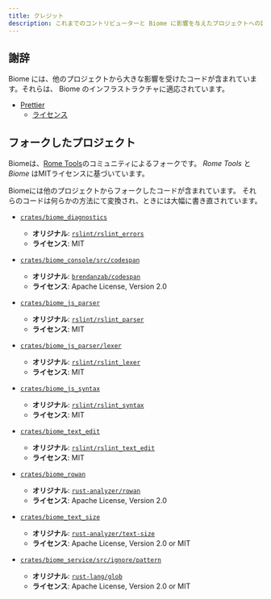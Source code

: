 ```yaml
---
title: クレジット
description: これまでのコントリビューターと Biome に影響を与えたプロジェクトへの謝辞
---
```



<Contributors />

## 謝辞

Biome には、他のプロジェクトから大きな影響を受けたコードが含まれています。それらは、 Biome のインフラストラクチャに適応されています。

- [Prettier](https://github.com/prettier/prettier/)
  - [ライセンス](https://github.com/biomejs/biome/blob/main/crates/biome_js_formatter/LICENSE)

## フォークしたプロジェクト

Biomeは、[Rome Tools](https://github.com/biomejs/biome/)のコミュニティによるフォークです。
_Rome Tools_ と _Biome_ はMITライセンスに基づいています。


Biomeには他のプロジェクトからフォークしたコードが含まれています。
それらのコードは何らかの方法にて変換され、ときには大幅に書き直されています。

- [`crates/biome_diagnostics`](https://github.com/biomejs/biome/tree/main/crates/biome_diagnostics)
  - **オリジナル**: [`rslint/rslint_errors`](https://github.com/rslint/rslint/tree/master/crates/rslint_errors)
  - **ライセンス**: MIT

- [`crates/biome_console/src/codespan`](https://github.com/biomejs/biome/tree/main/crates/biome_console/src/codespan)
  - **オリジナル**: [`brendanzab/codespan`](https://github.com/brendanzab/codespan)
  - **ライセンス**: Apache License, Version 2.0

- [`crates/biome_js_parser`](https://github.com/biomejs/biome/tree/main/crates/biome_js_parser)
  - **オリジナル**: [`rslint/rslint_parser`](https://github.com/rslint/rslint/tree/master/crates/rslint_parser)
  - **ライセンス**: MIT

- [`crates/biome_js_parser/lexer`](https://github.com/biomejs/biome/tree/main/crates/biome_js_parser/src/lexer)
  - **オリジナル**:  [`rslint/rslint_lexer`](https://github.com/rslint/rslint/tree/master/crates/rslint_lexer)
  - **ライセンス**: MIT

- [`crates/biome_js_syntax`](https://github.com/biomejs/biome/tree/main/crates/biome_js_syntax)
	- **オリジナル**: [`rslint/rslint_syntax`](https://github.com/rslint/rslint/tree/master/crates/rslint_syntax)
	- **ライセンス**: MIT

- [`crates/biome_text_edit`](https://github.com/biomejs/biome/tree/main/crates/biome_text_edit)
	- **オリジナル**: [`rslint/rslint_text_edit`](https://github.com/rslint/rslint/tree/master/crates/rslint_text_edit)
	- **ライセンス**: MIT

- [`crates/biome_rowan`](https://github.com/biomejs/biome/tree/main/crates/biome_rowan)
	- **オリジナル**: [`rust-analyzer/rowan`](https://github.com/rust-analyzer/rowan)
	- **ライセンス**: Apache License, Version 2.0

- [`crates/biome_text_size`](https://github.com/biomejs/biome/tree/main/crates/biome_text_size)
  - **オリジナル**: [`rust-analyzer/text-size`](https://github.com/rust-analyzer/text-size)
  - **ライセンス**: Apache License, Version 2.0 or MIT

- [`crates/biome_service/src/ignore/pattern`](https://github.com/biomejs/biome/tree/main/crates/biome_service/src/ignore/pattern)
  - **オリジナル**: [`rust-lang/glob`](https://github.com/rust-lang/glob/blob/master/src/lib.rs)
  - **ライセンス**: Apache License, Version 2.0 or MIT
